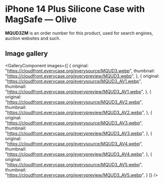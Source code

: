 
# iPhone 14 Plus Silicone Case with MagSafe — Olive

<Callout type='info' emoji='👉🏻'>**MQUD3ZM** is an order number for this product, used for search engines, auction websites and such.</Callout>

## Image gallery

<GalleryComponent
    images={[
      {
        original: "https://cloudfront.everycase.org/everysource/MQUD3.webp",
        thumbnail: "https://cloudfront.everycase.org/everypreview/MQUD3.webp",
      },
      {
        original: "https://cloudfront.everycase.org/everysource/MQUD3_AV1.webp",
        thumbnail: "https://cloudfront.everycase.org/everypreview/MQUD3_AV1.webp",
      },
      {
        original: "https://cloudfront.everycase.org/everysource/MQUD3_AV2.webp",
        thumbnail: "https://cloudfront.everycase.org/everypreview/MQUD3_AV2.webp",
      },
      {
        original: "https://cloudfront.everycase.org/everysource/MQUD3_AV3.webp",
        thumbnail: "https://cloudfront.everycase.org/everypreview/MQUD3_AV3.webp",
      },
      {
        original: "https://cloudfront.everycase.org/everysource/MQUD3_AV4.webp",
        thumbnail: "https://cloudfront.everycase.org/everypreview/MQUD3_AV4.webp",
      },
      {
        original: "https://cloudfront.everycase.org/everysource/MQUD3_AV5.webp",
        thumbnail: "https://cloudfront.everycase.org/everypreview/MQUD3_AV5.webp",
      }
    ]}
  />
